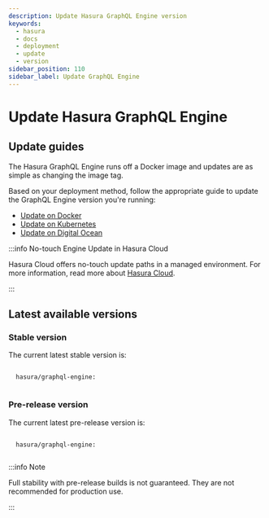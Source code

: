 ```yaml
---
description: Update Hasura GraphQL Engine version
keywords:
  - hasura
  - docs
  - deployment
  - update
  - version
sidebar_position: 110
sidebar_label: Update GraphQL Engine
---
```



# Update Hasura GraphQL Engine

## Update guides

The Hasura GraphQL Engine runs off a Docker image and updates are as
simple as changing the image tag.

Based on your deployment method, follow the appropriate guide to update
the GraphQL Engine version you're running:

- [Update on Docker](/deployment/deployment-guides/docker.mdx#docker-update)
- [Update on Kubernetes](/deployment/deployment-guides/kubernetes.mdx#kubernetes-update)
- [Update on Digital Ocean](/deployment/deployment-guides/digital-ocean-one-click.mdx#do-updating)

:::info No-touch Engine Update in Hasura Cloud

Hasura Cloud offers no-touch update paths in a managed environment. For
more information, read more about [Hasura Cloud](/index.mdx).

:::

## Latest available versions

### Stable version

The current latest stable version is:

<code>
  hasura/graphql-engine:
  <LatestRelease />
</code>

### Pre-release version

The current latest pre-release version is:

<code>
  hasura/graphql-engine:
  <LatestRelease prerelease />
</code>

:::info Note

Full stability with pre-release builds is not guaranteed. They are not
recommended for production use.

:::

